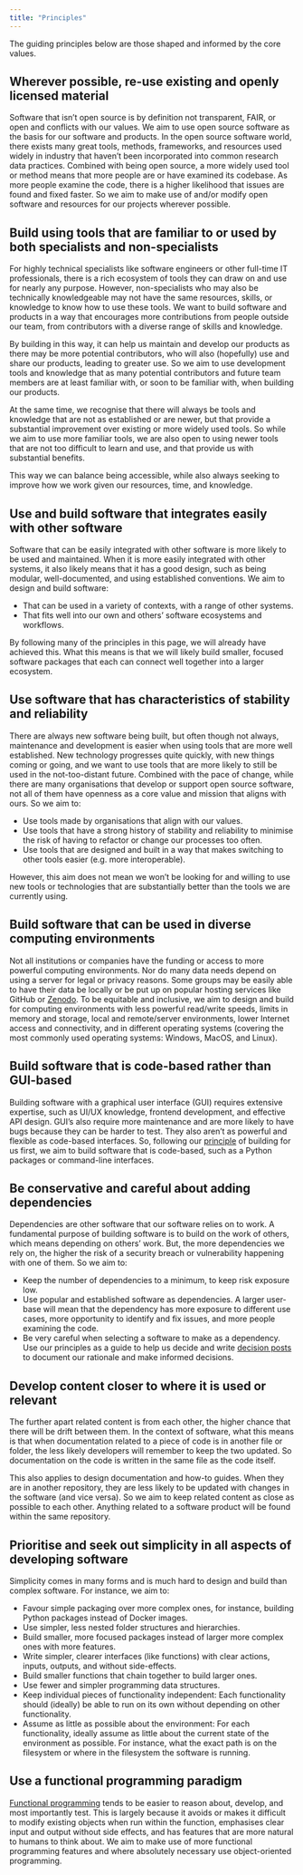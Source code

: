 ```yaml
---
title: "Principles"
---
```


The guiding principles below are those shaped and informed by the core
values.

## Wherever possible, re-use existing and openly licensed material

Software that isn't open source is by definition not transparent, FAIR,
or open and conflicts with our values. We aim to use open source
software as the basis for our software and products. In the open source
software world, there exists many great tools, methods, frameworks, and
resources used widely in industry that haven't been incorporated into
common research data practices. Combined with being open source, a more
widely used tool or method means that more people are or have examined
its codebase. As more people examine the code, there is a higher
likelihood that issues are found and fixed faster. So we aim to make use
of and/or modify open software and resources for our projects wherever
possible.

## Build using tools that are familiar to or used by both specialists and non-specialists

For highly technical specialists like software engineers or other
full-time IT professionals, there is a rich ecosystem of tools they can
draw on and use for nearly any purpose. However, non-specialists who may
also be technically knowledgeable may not have the same resources,
skills, or knowledge to know how to use these tools. We want to build
software and products in a way that encourages more contributions from
people outside our team, from contributors with a diverse range of
skills and knowledge.

By building in this way, it can help us maintain and develop our
products as there may be more potential contributors, who will also
(hopefully) use and share our products, leading to greater use. So we
aim to use development tools and knowledge that as many potential
contributors and future team members are at least familiar with, or soon
to be familiar with, when building our products.

At the same time, we recognise that there will always be tools and
knowledge that are not as established or are newer, but that provide a
substantial improvement over existing or more widely used tools. So
while we aim to use more familiar tools, we are also open to using newer
tools that are not too difficult to learn and use, and that provide us
with substantial benefits.

This way we can balance being accessible, while also always seeking to
improve how we work given our resources, time, and knowledge.

## Use and build software that integrates easily with other software

Software that can be easily integrated with other software is more
likely to be used and maintained. When it is more easily integrated with
other systems, it also likely means that it has a good design, such as
being modular, well-documented, and using established conventions. We
aim to design and build software:

-   That can be used in a variety of contexts, with a range of other
    systems.
-   That fits well into our own and others' software ecosystems and
    workflows.

By following many of the principles in this page, we will already have
achieved this. What this means is that we will likely build smaller,
focused software packages that each can connect well together into a
larger ecosystem.

## Use software that has characteristics of stability and reliability

There are always new software being built, but often though not always,
maintenance and development is easier when using tools that are more
well established. New technology progresses quite quickly, with new
things coming or going, and we want to use tools that are more likely to
still be used in the not-too-distant future. Combined with the pace of
change, while there are many organisations that develop or support open
source software, not all of them have openness as a core value and
mission that aligns with ours. So we aim to:

-   Use tools made by organisations that align with our values.
-   Use tools that have a strong history of stability and reliability to
    minimise the risk of having to refactor or change our processes too
    often.
-   Use tools that are designed and built in a way that makes switching
    to other tools easier (e.g. more interoperable).

However, this aim does not mean we won't be looking for and willing to
use new tools or technologies that are substantially better than the
tools we are currently using.

## Build software that can be used in diverse computing environments

Not all institutions or companies have the funding or access to more
powerful computing environments. Nor do many data needs depend on using
a server for legal or privacy reasons. Some groups may be easily able to
have their data be locally or be put up on popular hosting services like
GitHub or [Zenodo](https://zenodo.org/). To be equitable and inclusive,
we aim to design and build for computing environments with less powerful
read/write speeds, limits in memory and storage, local and remote/server
environments, lower Internet access and connectivity, and in different
operating systems (covering the most commonly used operating systems:
Windows, MacOS, and Linux).

## Build software that is code-based rather than GUI-based

Building software with a graphical user interface (GUI) requires
extensive expertise, such as UI/UX knowledge, frontend development, and
effective API design. GUI's also require more maintenance and are more
likely to have bugs because they can be harder to test. They also aren't
as powerful and flexible as code-based interfaces. So, following our
[principle](/organisation/contribution.qmd) of building for us first, we
aim to build software that is code-based, such as a Python packages or
command-line interfaces.

## Be conservative and careful about adding dependencies

Dependencies are other software that our software relies on to work. A
fundamental purpose of building software is to build on the work of
others, which means depending on others' work. But, the more
dependencies we rely on, the higher the risk of a security breach or
vulnerability happening with one of them. So we aim to:

-   Keep the number of dependencies to a minimum, to keep risk exposure
    low.
-   Use popular and established software as dependencies. A larger
    user-base will mean that the dependency has more exposure to
    different use cases, more opportunity to identify and fix issues,
    and more people examining the code.
-   Be very careful when selecting a software to make as a dependency.
    Use our principles as a guide to help us decide and write [decision
    posts](https://decisions.seedcase-project.org) to document our
    rationale and make informed decisions.

## Develop content closer to where it is used or relevant

The further apart related content is from each other, the higher chance
that there will be drift between them. In the context of software, what
this means is that when documentation related to a piece of code is in
another file or folder, the less likely developers will remember to keep
the two updated. So documentation on the code is written in the same
file as the code itself.

This also applies to design documentation and how-to guides. When they
are in another repository, they are less likely to be updated with
changes in the software (and vice versa). So we aim to keep related
content as close as possible to each other. Anything related to a
software product will be found within the same repository.

## Prioritise and seek out simplicity in all aspects of developing software

Simplicity comes in many forms and is much hard to design and build than
complex software. For instance, we aim to:

-   Favour simple packaging over more complex ones, for instance,
    building Python packages instead of Docker images.
-   Use simpler, less nested folder structures and hierarchies.
-   Build smaller, more focused packages instead of larger more complex
    ones with more features.
-   Write simpler, clearer interfaces (like functions) with clear
    actions, inputs, outputs, and without side-effects.
-   Build smaller functions that chain together to build larger ones.
-   Use fewer and simpler programming data structures.
-   Keep individual pieces of functionality independent: Each
    functionality should (ideally) be able to run on its own without
    depending on other functionality.
-   Assume as little as possible about the environment: For each
    functionality, ideally assume as little about the current state of
    the environment as possible. For instance, what the exact path is on
    the filesystem or where in the filesystem the software is running.

## Use a functional programming paradigm

[Functional
programming](https://en.wikipedia.org/wiki/Functional_programming) tends
to be easier to reason about, develop, and most importantly test. This
is largely because it avoids or makes it difficult to modify existing
objects when run within the function, emphasises clear input and output
without side effects, and has features that are more natural to humans
to think about. We aim to make use of more functional programming
features and where absolutely necessary use object-oriented programming.

